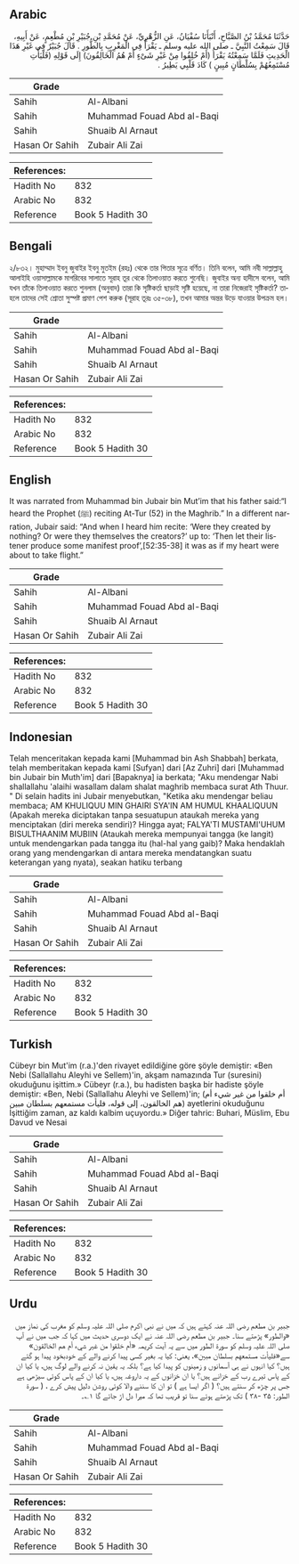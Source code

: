 ## Arabic


<div dir="rtl" lang="ar" style={{fontSize:'larger',backgroundColor:'#f8f9fa',padding:20}}>
حَدَّثَنَا مُحَمَّدُ بْنُ الصَّبَّاحِ، أَنْبَأَنَا سُفْيَانُ، عَنِ الزُّهْرِيِّ، عَنْ مُحَمَّدِ بْنِ جُبَيْرِ بْنِ مُطْعِمٍ، عَنْ أَبِيهِ، قَالَ سَمِعْتُ النَّبِيَّ ـ صلى الله عليه وسلم ـ يَقْرَأُ فِي الْمَغْرِبِ بِالطُّورِ ‏.‏ قَالَ جُبَيْرٌ فِي غَيْرِ هَذَا الْحَدِيثِ فَلَمَّا سَمِعْتُهُ يَقْرَأُ ‏(أَمْ خُلِقُوا مِنْ غَيْرِ شَىْءٍ أَمْ هُمُ الْخَالِقُونَ)‏ إِلَى قَوْلِهِ ‏(فَلْيَأْتِ مُسْتَمِعُهُمْ بِسُلْطَانٍ مُبِينٍ )‏ كَادَ قَلْبِي يَطِيرُ ‏.‏
</div>
<div style={{backgroundColor:'#f8f9fa',padding:20, marginBottom: 10}}><table> <thead> <tr> <th>Grade</th> <th></th> </tr> </thead> <tbody> <tr><td>Sahih</td><td>Al-Albani</td></tr><tr><td>Sahih</td><td>Muhammad Fouad Abd al-Baqi</td></tr><tr><td>Sahih</td><td>Shuaib Al Arnaut</td></tr><tr><td>Hasan Or Sahih</td><td>Zubair Ali Zai</td></tr></tbody></table><table> <thead> <tr> <th>References:</th> <th></th> </tr> </thead> <tbody><tr><td>Hadith No</td><td>832</td></tr><tr><td>Arabic No</td><td>832</td></tr><tr><td>Reference</td><td>Book 5 Hadith 30</td></tr></tbody></table></div>

## Bengali


<div dir="ltr" lang="bn" style={{fontSize:'larger',backgroundColor:'#f8f9fa',padding:20}}>
২/৮৩২। মুহাম্মাদ ইবনু জুবাইর ইবনু মুতইম (রহঃ) থেকে তার পিতার সূত্রে বর্ণিত। তিনি বলেন, আমি নবী সাল্লাল্লাহু আলাইহি ওয়াসাল্লামকে মাগরিবের সালাতে সূরাহ তূর থেকে তিলাওয়াত করতে শুনেছি। জুবাইর অন্য হাদীসে বলেন, আমি যখন তাঁকে তিলাওয়াত করতে শুনলাম (অনুবাদ) তারা কি সৃষ্টিকর্তা ছাড়াই সৃষ্টি হয়েছে, না তারা নিজেরাই সৃষ্টিকর্তা? তাহলে তাদের সেই শ্রোতা সুস্পষ্ট প্রমাণ পেশ করুক (সূরাহ তূরঃ ৩৫-৩৮), তখন আমার অন্তর উড়ে যাওয়ার উপক্রম হল।
</div>
<div style={{backgroundColor:'#f8f9fa',padding:20, marginBottom: 10}}><table> <thead> <tr> <th>Grade</th> <th></th> </tr> </thead> <tbody> <tr><td>Sahih</td><td>Al-Albani</td></tr><tr><td>Sahih</td><td>Muhammad Fouad Abd al-Baqi</td></tr><tr><td>Sahih</td><td>Shuaib Al Arnaut</td></tr><tr><td>Hasan Or Sahih</td><td>Zubair Ali Zai</td></tr></tbody></table><table> <thead> <tr> <th>References:</th> <th></th> </tr> </thead> <tbody><tr><td>Hadith No</td><td>832</td></tr><tr><td>Arabic No</td><td>832</td></tr><tr><td>Reference</td><td>Book 5 Hadith 30</td></tr></tbody></table></div>

## English


<div dir="ltr" lang="en" style={{fontSize:'larger',backgroundColor:'#f8f9fa',padding:20}}>
It was narrated from Muhammad bin Jubair bin Mut’im that his father said:“I heard the Prophet (ﷺ) reciting At-Tur (52) in the Maghrib.” In a different narration, Jubair said: “And when I heard him recite: ‘Were they created by nothing? Or were they themselves the creators?’ up to: ‘Then let their listener produce some manifest proof’,[52:35-38] it was as if my heart were about to take flight.”
</div>
<div style={{backgroundColor:'#f8f9fa',padding:20, marginBottom: 10}}><table> <thead> <tr> <th>Grade</th> <th></th> </tr> </thead> <tbody> <tr><td>Sahih</td><td>Al-Albani</td></tr><tr><td>Sahih</td><td>Muhammad Fouad Abd al-Baqi</td></tr><tr><td>Sahih</td><td>Shuaib Al Arnaut</td></tr><tr><td>Hasan Or Sahih</td><td>Zubair Ali Zai</td></tr></tbody></table><table> <thead> <tr> <th>References:</th> <th></th> </tr> </thead> <tbody><tr><td>Hadith No</td><td>832</td></tr><tr><td>Arabic No</td><td>832</td></tr><tr><td>Reference</td><td>Book 5 Hadith 30</td></tr></tbody></table></div>

## Indonesian


<div dir="ltr" lang="id" style={{fontSize:'larger',backgroundColor:'#f8f9fa',padding:20}}>
Telah menceritakan kepada kami [Muhammad bin Ash Shabbah] berkata, telah memberitakan kepada kami [Sufyan] dari [Az Zuhri] dari [Muhammad bin Jubair bin Muth'im] dari [Bapaknya] ia berkata; "Aku mendengar Nabi shallallahu 'alaihi wasallam dalam shalat maghrib membaca surat Ath Thuur. " Di selain hadits ini Jubair menyebutkan, "Ketika aku mendengar beliau membaca; AM KHULIQUU MIN GHAIRI SYA'IN AM HUMUL KHAALIQUUN (Apakah mereka diciptakan tanpa sesuatupun ataukah mereka yang menciptakan (diri mereka sendiri)? Hingga ayat; FALYA'TI MUSTAMI'UHUM BISULTHAANIM MUBIIN (Ataukah mereka mempunyai tangga (ke langit) untuk mendengarkan pada tangga itu (hal-hal yang gaib)? Maka hendaklah orang yang mendengarkan di antara mereka mendatangkan suatu keterangan yang nyata), seakan hatiku terbang
</div>
<div style={{backgroundColor:'#f8f9fa',padding:20, marginBottom: 10}}><table> <thead> <tr> <th>Grade</th> <th></th> </tr> </thead> <tbody> <tr><td>Sahih</td><td>Al-Albani</td></tr><tr><td>Sahih</td><td>Muhammad Fouad Abd al-Baqi</td></tr><tr><td>Sahih</td><td>Shuaib Al Arnaut</td></tr><tr><td>Hasan Or Sahih</td><td>Zubair Ali Zai</td></tr></tbody></table><table> <thead> <tr> <th>References:</th> <th></th> </tr> </thead> <tbody><tr><td>Hadith No</td><td>832</td></tr><tr><td>Arabic No</td><td>832</td></tr><tr><td>Reference</td><td>Book 5 Hadith 30</td></tr></tbody></table></div>

## Turkish


<div dir="ltr" lang="tr" style={{fontSize:'larger',backgroundColor:'#f8f9fa',padding:20}}>
Cübeyr bin Mut'im (r.a.)'den rivayet edildiğine göre şöyle demiştir: «Ben Nebi (Sallallahu Aleyhi ve Sellem)'in, akşam namazında Tur (suresini) okuduğunu işittim.» Cübeyr (r.a.), bu hadisten başka bir hadiste şöyle demiştir: «Ben, Nebi (Sallallahu Aleyhi ve Sellem)'in; (أم خلقوا من غير شيء أم هم الخالقون، إلى قوله، فليأت مستمعهم بسلطان مبين) ayetlerini okuduğunu İşittiğim zaman, az kaldı kalbim uçuyordu.» Diğer tahric: Buhari, Müslim, Ebu Davud ve Nesai
</div>
<div style={{backgroundColor:'#f8f9fa',padding:20, marginBottom: 10}}><table> <thead> <tr> <th>Grade</th> <th></th> </tr> </thead> <tbody> <tr><td>Sahih</td><td>Al-Albani</td></tr><tr><td>Sahih</td><td>Muhammad Fouad Abd al-Baqi</td></tr><tr><td>Sahih</td><td>Shuaib Al Arnaut</td></tr><tr><td>Hasan Or Sahih</td><td>Zubair Ali Zai</td></tr></tbody></table><table> <thead> <tr> <th>References:</th> <th></th> </tr> </thead> <tbody><tr><td>Hadith No</td><td>832</td></tr><tr><td>Arabic No</td><td>832</td></tr><tr><td>Reference</td><td>Book 5 Hadith 30</td></tr></tbody></table></div>

## Urdu


<div dir="rtl" lang="ur" style={{fontSize:'larger',backgroundColor:'#f8f9fa',padding:20}}>
جبیر بن مطعم رضی اللہ عنہ کہتے ہیں کہ میں نے نبی اکرم صلی اللہ علیہ وسلم کو مغرب کی نماز میں «والطور» پڑھتے سنا۔ جبیر بن مطعم رضی اللہ عنہ نے ایک دوسری حدیث میں کہا کہ جب میں نے آپ صلی اللہ علیہ وسلم کو سورۃ الطور میں سے یہ آیت کریمہ «أم خلقوا من غير شيء أم هم الخالقون» سے«فليأت مستمعهم بسلطان مبين»، یعنی: کیا یہ بغیر کسی پیدا کرنے والے کے خودبخود پیدا ہو گئے ہیں؟ کیا انہوں نے ہی آسمانوں و زمینوں کو پیدا کیا ہے؟ بلکہ یہ یقین نہ کرنے والے لوگ ہیں، یا کیا ان کے پاس تیرے رب کے خزانے ہیں؟ یا ان خزانوں کے یہ داروغہ ہیں، یا کیا ان کے پاس کوئی سیڑھی ہے جس پر چڑھ کر سنتے ہیں؟ ( اگر ایسا ہے ) تو ان کا سننے والا کوئی روشن دلیل پیش کرے ، ( سورۃ الطور: ۳۵ -۳۸ ) تک پڑھتے ہوئے سنا تو قریب تھا کہ میرا دل اڑ جائے گا ۱؎۔
</div>
<div style={{backgroundColor:'#f8f9fa',padding:20, marginBottom: 10}}><table> <thead> <tr> <th>Grade</th> <th></th> </tr> </thead> <tbody> <tr><td>Sahih</td><td>Al-Albani</td></tr><tr><td>Sahih</td><td>Muhammad Fouad Abd al-Baqi</td></tr><tr><td>Sahih</td><td>Shuaib Al Arnaut</td></tr><tr><td>Hasan Or Sahih</td><td>Zubair Ali Zai</td></tr></tbody></table><table> <thead> <tr> <th>References:</th> <th></th> </tr> </thead> <tbody><tr><td>Hadith No</td><td>832</td></tr><tr><td>Arabic No</td><td>832</td></tr><tr><td>Reference</td><td>Book 5 Hadith 30</td></tr></tbody></table></div>
